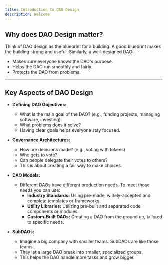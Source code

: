 ```yaml
---
title: Introduction to DAO Design
description: Welcome
---
```


## Why does DAO Design matter?

Think of DAO design as the blueprint for a building. A good blueprint makes the building strong and useful. Similarly, a well-designed DAO:

* Makes sure everyone knows the DAO's purpose.
* Helps the DAO run smoothly and fairly.
* Protects the DAO from problems.

---

## Key Aspects of DAO Design

* **Defining DAO Objectives:**
    * What is the main goal of the DAO? (e.g., funding projects, managing software, investing)
    * What problems does it solve?
    * Having clear goals helps everyone stay focused.

* **Governance Architectures:**
    * How are decisions made? (e.g., voting with tokens)
    * Who gets to vote?
    * Can people delegate their votes to others?
    * This is about creating a fair way to make choices.

* **DAO Models:**
    * Different DAOs have different production needs. To meet those needs you can use:
        * **Industry Standards:** Using pre-made, widely-accepted and complete templates or frameworks.
        * **Utility Libraries:** Utilizing pre-built and separated code components or modules.
        * **Custom-Built DAOs:** Creating a DAO from the ground up, tailored to specific needs.

* **SubDAOs:**
    * Imagine a big company with smaller teams. SubDAOs are like those teams.
    * They let a large DAO break into smaller, specialized groups.
    * This helps the DAO handle more tasks and grow bigger.


